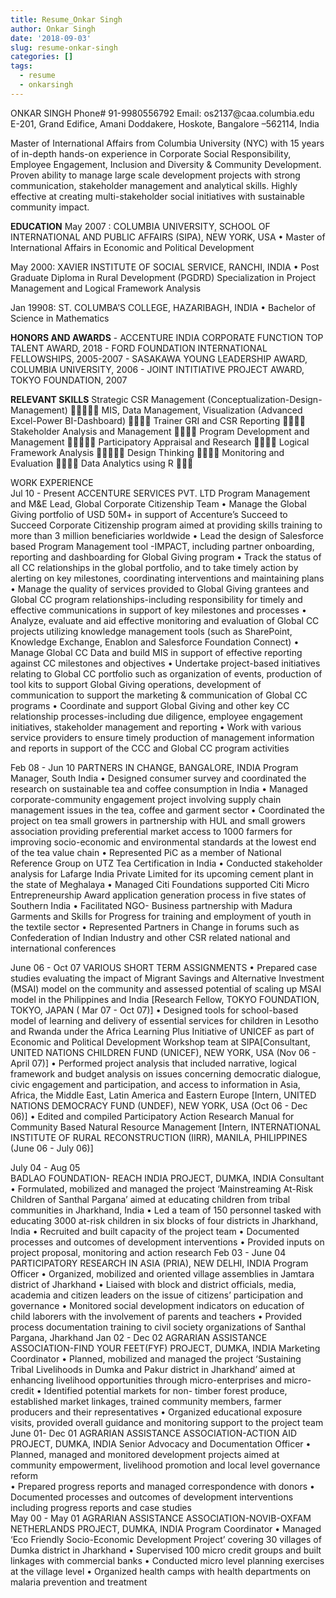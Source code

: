 ```yaml
---
title: Resume_Onkar Singh
author: Onkar Singh
date: '2018-09-03'
slug: resume-onkar-singh
categories: []
tags:
  - resume
  - onkarsingh
---
```



ONKAR SINGH
Phone# 91-9980556792 Email: os2137@caa.columbia.edu
E-201, Grand Edifice, Amani Doddakere, Hoskote, Bangalore –562114, India

Master of International Affairs from Columbia University (NYC) with 15 years of in-depth hands-on experience in Corporate Social Responsibility, Employee Engagement, Inclusion and Diversity & Community Development. Proven ability to manage large scale development projects with strong communication, stakeholder management and analytical skills. Highly effective at creating multi-stakeholder social initiatives with sustainable community impact.

**EDUCATION**
May 2007 : COLUMBIA UNIVERSITY, SCHOOL OF INTERNATIONAL AND PUBLIC AFFAIRS (SIPA), NEW YORK, USA
•	Master of International Affairs in Economic and Political Development

May 2000: XAVIER INSTITUTE OF SOCIAL SERVICE, RANCHI, INDIA
•	 Post Graduate Diploma in Rural Development  (PGDRD) 
Specialization in Project Management and Logical Framework Analysis

Jan 19908: ST. COLUMBA’S COLLEGE, HAZARIBAGH, INDIA 
•	Bachelor of Science in Mathematics
	
**HONORS AND AWARDS**
- ACCENTURE INDIA CORPORATE FUNCTION TOP TALENT AWARD, 2018
- FORD FOUNDATION INTERNATIONAL FELLOWSHIPS, 2005-2007
- SASAKAWA YOUNG LEADERSHIP AWARD, COLUMBIA UNIVERSITY, 2006
- JOINT INTITIATIVE PROJECT AWARD, TOKYO FOUNDATION, 2007  

**RELEVANT SKILLS**
Strategic CSR Management
(Conceptualization-Design-Management)		MIS, Data Management, Visualization
(Advanced Excel-Power BI-Dashboard)	
Trainer GRI and CSR Reporting 		Stakeholder Analysis and Management	
Program Development and Management		Participatory Appraisal and Research	
Logical Framework Analysis
		Design Thinking	
Monitoring and Evaluation		Data Analytics using R	

WORK EXPERIENCE     
Jul 10 - Present
ACCENTURE SERVICES PVT. LTD
Program Management and M&E Lead, Global Corporate Citizenship Team
•	Manage the Global Giving portfolio of USD 50M+ in support of Accenture’s Succeed to Succeed Corporate Citizenship program aimed at providing skills training to more than 3 million beneficiaries worldwide
•	Lead the design of Salesforce based Program Management tool -IMPACT, including partner onboarding, reporting and dashboarding for Global Giving program
•	 Track the status of all CC relationships in the global portfolio, and to take timely action by alerting on key milestones, coordinating interventions and maintaining plans
•	Manage the quality of services provided to Global Giving grantees and Global CC program relationships-including responsibility for timely and effective communications in support of key milestones and processes
•	 Analyze, evaluate and aid effective monitoring and evaluation of Global CC projects utilizing knowledge management tools  (such as SharePoint, Knowledge Exchange, Enablon and Salesforce Foundation Connect)
•	 Manage Global CC Data and build MIS in support of effective reporting against CC milestones and objectives
•	 Undertake project-based initiatives relating to Global CC portfolio such as organization of events, production of tool kits to support Global Giving operations, development of communication to support the marketing & communication of Global CC programs
•	 Coordinate and support Global Giving and other key CC relationship processes-including due diligence, employee engagement initiatives, stakeholder management and reporting
•	 Work with various service providers to ensure timely production of management information and reports in support of  the CCC and Global CC program activities

Feb 08 - Jun 10
	PARTNERS IN CHANGE, BANGALORE,  INDIA
Program Manager, South India
•	 Designed consumer survey and coordinated the research  on sustainable tea and coffee consumption in India
•	 Managed corporate-community engagement project involving supply chain management issues in the tea, coffee and garment sector
•	 Coordinated the project on tea small growers in partnership with HUL and small growers association providing preferential market access to 1000 farmers for improving socio-economic and environmental standards at the lowest end of the tea value chain
•	 Represented PiC as a member of  National Reference Group on UTZ Tea Certification in India
•	 Conducted stakeholder analysis for Lafarge India Private Limited for its upcoming cement plant in the state of Meghalaya
•	 Managed Citi Foundations supported Citi Micro Entrepreneurship Award application generation process in five states of Southern India
•	 Facilitated NGO- Business partnership with Madura Garments and Skills for Progress for training and employment of youth in the textile sector
•	Represented Partners in Change in forums such as Confederation of Indian Industry and other CSR related national and international conferences   

June 06 - Oct 07	VARIOUS SHORT TERM ASSIGNMENTS
•	 Prepared case studies evaluating the impact of Migrant Savings and Alternative Investment (MSAI) model on the community and assessed potential of scaling up MSAI model in the Philippines and India [Research Fellow, TOKYO FOUNDATION, TOKYO, JAPAN ( Mar 07 - Oct 07)]
•	 Designed tools for school-based model of learning and delivery of essential services for children in Lesotho  and Rwanda under the Africa Learning Plus Initiative of UNICEF as part of Economic and Political Development Workshop team at SIPA[Consultant, UNITED NATIONS CHILDREN FUND (UNICEF), NEW YORK, USA (Nov 06 - April 07)]
•	 Performed project analysis that included narrative, logical framework and budget analysis on issues concerning democratic dialogue, civic engagement and participation, and access to information in Asia, Africa, the Middle East, Latin America and Eastern Europe [Intern, UNITED NATIONS DEMOCRACY FUND (UNDEF), NEW YORK, USA (Oct  06 - Dec 06)]
•	Edited and compiled Participatory Action Research Manual  for Community Based Natural Resource Management [Intern, INTERNATIONAL INSTITUTE OF RURAL RECONSTRUCTION (IIRR), MANILA, PHILIPPINES (June 06  - July 06)]

 	

July 04 - Aug 05	
BADLAO FOUNDATION- REACH INDIA PROJECT, DUMKA, INDIA
   Consultant
•	 Formulated, mobilized and managed the project ‘Mainstreaming At-Risk Children of Santhal Pargana’ aimed at       educating children from tribal communities in Jharkhand, India 
•	 Led a team of 150 personnel tasked with educating 3000 at-risk children in six blocks of four districts in Jharkhand, India 
•	 Recruited and built capacity of the project team
•	 Documented processes and outcomes of development interventions
•	Provided inputs on project proposal, monitoring and action research
Feb 03 - June 04
	PARTICIPATORY RESEARCH IN ASIA (PRIA), NEW DELHI, INDIA
Program Officer
•	Organized, mobilized and oriented village assemblies  in Jamtara district of Jharkhand
•	 Liaised with block and district officials, media, academia and citizen leaders on the issue of citizens’ participation and governance
•	Monitored social development indicators on education of child laborers with the involvement of parents and teachers 
•	Provided process documentation training to civil society organizations of Santhal  Pargana, Jharkhand
Jan 02 - Dec 02
	AGRARIAN ASSISTANCE ASSOCIATION-FIND YOUR FEET(FYF) PROJECT, DUMKA, INDIA
Marketing Coordinator 
•	Planned, mobilized and managed the project ‘Sustaining Tribal Livelihoods in Dumka and Pakur district in Jharkhand’ 
     aimed at enhancing livelihood opportunities through micro-enterprises and micro-credit
•	 Identified potential markets for non- timber forest produce, established market linkages, trained community
     members, farmer producers  and their representatives
•	Organized educational exposure visits, provided overall guidance and monitoring support to the project team
June 01- Dec 01
	AGRARIAN ASSISTANCE ASSOCIATION-ACTION AID PROJECT, DUMKA, INDIA
Senior Advocacy and Documentation Officer
•	Planned, managed and monitored development projects aimed at community empowerment, livelihood promotion 
    and local level governance reform                                                                                         
•	Prepared progress reports and managed correspondence with  donors 
•	Documented processes and outcomes of development interventions including progress reports and case studies   
May 00 - May 01
	AGRARIAN ASSISTANCE ASSOCIATION-NOVIB-OXFAM NETHERLANDS PROJECT, DUMKA, INDIA
Program Coordinator
•	Managed 'Eco Friendly Socio-Economic Development Project' covering 30 villages of Dumka district in Jharkhand
•	Supervised 100 micro credit groups and built linkages with commercial banks
•	Conducted micro level planning exercises at the village level 
•	Organized health camps with  health departments on malaria  prevention and treatment

